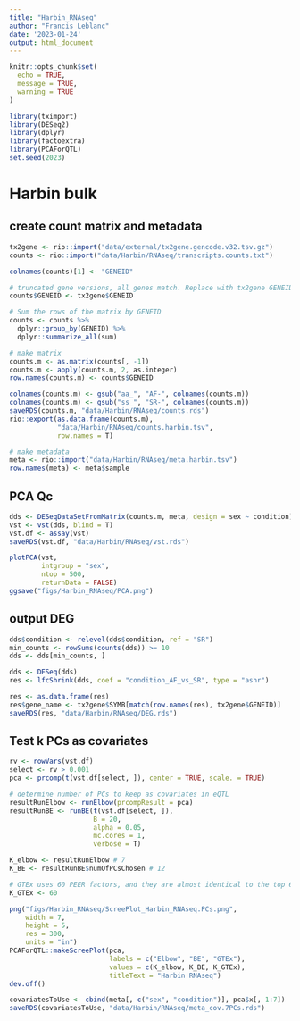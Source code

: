 ```yaml
---
title: "Harbin_RNAseq"
author: "Francis Leblanc"
date: '2023-01-24'
output: html_document
---
```


```r
knitr::opts_chunk$set(
  echo = TRUE,
  message = TRUE,
  warning = TRUE
)

library(tximport)
library(DESeq2)
library(dplyr)
library(factoextra)
library(PCAForQTL)
set.seed(2023)
```

# Harbin bulk
## create count matrix and metadata

```r
tx2gene <- rio::import("data/external/tx2gene.gencode.v32.tsv.gz")
counts <- rio::import("data/Harbin/RNAseq/transcripts.counts.txt")

colnames(counts)[1] <- "GENEID"

# truncated gene versions, all genes match. Replace with tx2gene GENEID
counts$GENEID <- tx2gene$GENEID

# Sum the rows of the matrix by GENEID
counts <- counts %>%
  dplyr::group_by(GENEID) %>%
  dplyr::summarize_all(sum)

# make matrix
counts.m <- as.matrix(counts[, -1])
counts.m <- apply(counts.m, 2, as.integer)
row.names(counts.m) <- counts$GENEID

colnames(counts.m) <- gsub("aa_", "AF-", colnames(counts.m))
colnames(counts.m) <- gsub("ss_", "SR-", colnames(counts.m))
saveRDS(counts.m, "data/Harbin/RNAseq/counts.rds")
rio::export(as.data.frame(counts.m),
            "data/Harbin/RNAseq/counts.harbin.tsv",
            row.names = T)

# make metadata
meta <- rio::import("data/Harbin/RNAseq/meta.harbin.tsv")
row.names(meta) <- meta$sample
```

## PCA Qc

```r
dds <- DESeqDataSetFromMatrix(counts.m, meta, design = sex ~ condition)
vst <- vst(dds, blind = T)
vst.df <- assay(vst)
saveRDS(vst.df, "data/Harbin/RNAseq/vst.rds")

plotPCA(vst,
        intgroup = "sex",
        ntop = 500,
        returnData = FALSE)
ggsave("figs/Harbin_RNAseq/PCA.png")
```

## output DEG

```r
dds$condition <- relevel(dds$condition, ref = "SR")
min_counts <- rowSums(counts(dds)) >= 10
dds <- dds[min_counts, ]

dds <- DESeq(dds)
res <- lfcShrink(dds, coef = "condition_AF_vs_SR", type = "ashr")

res <- as.data.frame(res)
res$gene_name <- tx2gene$SYMB[match(row.names(res), tx2gene$GENEID)]
saveRDS(res, "data/Harbin/RNAseq/DEG.rds")
```

## Test k PCs as covariates

```r
rv <- rowVars(vst.df)
select <- rv > 0.001
pca <- prcomp(t(vst.df[select, ]), center = TRUE, scale. = TRUE)

# determine number of PCs to keep as covariates in eQTL
resultRunElbow <- runElbow(prcompResult = pca)
resultRunBE <- runBE(t(vst.df[select, ]),
                     B = 20,
                     alpha = 0.05,
                     mc.cores = 1,
                     verbose = T)

K_elbow <- resultRunElbow # 7
K_BE <- resultRunBE$numOfPCsChosen # 12

# GTEx uses 60 PEER factors, and they are almost identical to the top 60 PCs.
K_GTEx <- 60 

png("figs/Harbin_RNAseq/ScreePlot_Harbin_RNAseq.PCs.png",
    width = 7,
    height = 5,
    res = 300,
    units = "in")
PCAForQTL::makeScreePlot(pca,
                         labels = c("Elbow", "BE", "GTEx"),
                         values = c(K_elbow, K_BE, K_GTEx),
                         titleText = "Harbin RNAseq")
dev.off()

covariatesToUse <- cbind(meta[, c("sex", "condition")], pca$x[, 1:7])
saveRDS(covariatesToUse, "data/Harbin/RNAseq/meta_cov.7PCs.rds")
```

